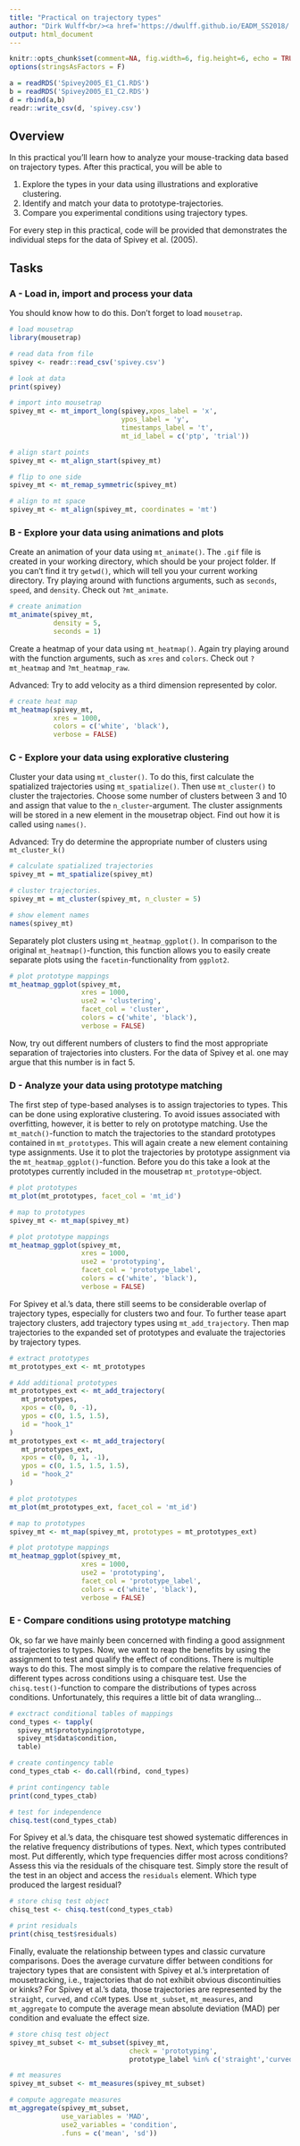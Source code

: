 ```yaml
---
title: "Practical on trajectory types"
author: "Dirk Wulff<br/><a href='https://dwulff.github.io/EADM_SS2018/'></a>"
output: html_document
---
```


```r
knitr::opts_chunk$set(comment=NA, fig.width=6, fig.height=6, echo = TRUE, eval = TRUE)
options(stringsAsFactors = F)

a = readRDS('Spivey2005_E1_C1.RDS')
b = readRDS('Spivey2005_E1_C2.RDS')
d = rbind(a,b)
readr::write_csv(d, 'spivey.csv')
```

## Overview

In this practical you'll learn how to analyze your mouse-tracking data based on trajectory types. After this practical, you will be able to 

1. Explore the types in your data using illustrations and explorative clustering.
2. Identify and match your data to prototype-trajectories.
3. Compare you experimental conditions using trajectory types.

For every step in this practical, code will be provided that demonstrates the individual steps for the data of Spivey et al. (2005).

## Tasks

### A - Load in, import and process your data

You should know how to do this. Don't forget to load `mousetrap`.

```r
# load mousetrap
library(mousetrap)

# read data from file
spivey <- readr::read_csv('spivey.csv')

# look at data
print(spivey)

# import into mousetrap
spivey_mt <- mt_import_long(spivey,xpos_label = 'x',
                            ypos_label = 'y',
                            timestamps_label = 't',
                            mt_id_label = c('ptp', 'trial'))

# align start points
spivey_mt <- mt_align_start(spivey_mt)

# flip to one side
spivey_mt <- mt_remap_symmetric(spivey_mt)

# align to mt space
spivey_mt <- mt_align(spivey_mt, coordinates = 'mt')

```

### B - Explore your data using animations and plots

Create an animation of your data using `mt_animate()`. The `.gif` file is created in your working directory, which should be your project folder. If you can't find it try `getwd()`, which will tell you your current working directory. Try playing around with functions arguments, such as `seconds`, `speed`, and `density`. Check out `?mt_animate`.

```r
# create animation
mt_animate(spivey_mt,
           density = 5,
           seconds = 1)
```

Create a heatmap of your data using `mt_heatmap()`. Again try playing around with the function arguments, such as `xres` and `colors`. Check out `?mt_heatmap` and `?mt_heatmap_raw`.

Advanced: Try to add velocity as a third dimension represented by color.

```r
# create heat map
mt_heatmap(spivey_mt,
           xres = 1000,
           colors = c('white', 'black'),
           verbose = FALSE)
```

### C - Explore your data using explorative clustering

Cluster your data using `mt_cluster()`. To do this, first calculate the spatialized trajectories using `mt_spatialize()`. Then use `mt_cluster()` to cluster the trajectories. Choose some number of clusters between 3 and 10 and assign that value to the `n_cluster`-argument. The cluster assignments will be stored in a new element in the mousetrap object. Find out how it is called using `names()`.

Advanced: Try do determine the appropriate number of clusters using `mt_cluster_k()`

```r
# calculate spatialized trajectories
spivey_mt = mt_spatialize(spivey_mt)

# cluster trajectories. 
spivey_mt = mt_cluster(spivey_mt, n_cluster = 5)

# show element names
names(spivey_mt)

```

Separately plot clusters using `mt_heatmap_ggplot()`. In comparison to the original `mt_heatmap()`-function, this function allows you to easily create separate plots using the `facetin`-functionality from `ggplot2`. 

```r
# plot prototype mappings
mt_heatmap_ggplot(spivey_mt,
                  xres = 1000,
                  use2 = 'clustering',
                  facet_col = 'cluster',
                  colors = c('white', 'black'),
                  verbose = FALSE)

```

Now, try out different numbers of clusters to find the most appropriate separation of trajectories into clusters. For the data of Spivey et al. one may argue that this number is in fact 5. 


### D - Analyze your data using prototype matching

The first step of type-based analyses is to assign trajectories to types. This can be done using explorative clustering. To avoid issues associated with overfitting, however, it is better to rely on prototype matching. Use the `mt_match()`-function to match the trajectories to the standard prototypes contained in `mt_prototypes`. This will again create a new element containing type assignments. Use it to plot the trajectories by prototype assignment via the `mt_heatmap_ggplot()`-function. Before you do this take a look at the prototypes currently included in the mousetrap `mt_prototype`-object.

```r
# plot prototypes
mt_plot(mt_prototypes, facet_col = 'mt_id')

# map to prototypes
spivey_mt <- mt_map(spivey_mt)

# plot prototype mappings
mt_heatmap_ggplot(spivey_mt,
                  xres = 1000,
                  use2 = 'prototyping',
                  facet_col = 'prototype_label',
                  colors = c('white', 'black'),
                  verbose = FALSE)

```

For Spivey et al.'s data, there still seems to be considerable overlap of trajectory types, especially for clusters two and four. To further tease apart trajectory clusters, add trajectory types using `mt_add_trajectory`. Then map trajectories to the expanded set of prototypes and evaluate the trajectories by trajectory types.

```r
# extract prototypes
mt_prototypes_ext <- mt_prototypes

# Add additional prototypes
mt_prototypes_ext <- mt_add_trajectory(
   mt_prototypes,
   xpos = c(0, 0, -1),
   ypos = c(0, 1.5, 1.5),
   id = "hook_1"
)
mt_prototypes_ext <- mt_add_trajectory(
   mt_prototypes_ext,
   xpos = c(0, 0, 1, -1),
   ypos = c(0, 1.5, 1.5, 1.5),
   id = "hook_2"
)

# plot prototypes
mt_plot(mt_prototypes_ext, facet_col = 'mt_id')

# map to prototypes
spivey_mt <- mt_map(spivey_mt, prototypes = mt_prototypes_ext)

# plot prototype mappings
mt_heatmap_ggplot(spivey_mt,
                  xres = 1000,
                  use2 = 'prototyping',
                  facet_col = 'prototype_label',
                  colors = c('white', 'black'),
                  verbose = FALSE)

```


### E - Compare conditions using prototype matching

Ok, so far we have mainly been concerned with finding a good assignment of trajectories to types. Now, we want to reap the benefits by using the assignment to test and qualify the effect of conditions. There is multiple ways to do this. The most simply is to compare the relative frequencies of different types across conditions using a chisquare test. Use the `chisq.test()`-function to compare the distributions of types across conditions. Unfortunately, this requires a little bit of data wrangling... 

```r
# exctract conditional tables of mappings
cond_types <- tapply(
  spivey_mt$prototyping$prototype,
  spivey_mt$data$condition,
  table)

# create contingency table
cond_types_ctab <- do.call(rbind, cond_types)

# print contingency table
print(cond_types_ctab)

# test for independence
chisq.test(cond_types_ctab)
```

For Spivey et al.'s data, the chisquare test showed systematic differences in the relative frequency distributions of types. Next, which types contributed most. Put differently, which type frequencies differ most across conditions? Assess this via the residuals of the chisquare test. Simply store the result of the test in an object and access the `residuals` element. Which type produced the largest residual? 

```r
# store chisq test object
chisq_test <- chisq.test(cond_types_ctab)

# print residuals
print(chisq_test$residuals)
```

Finally, evaluate the relationship between types and classic curvature comparisons. Does the average curvature differ between conditions for trajectory types that are consistent with Spivey et al.'s interpretation of mousetracking, i.e., trajectories that do not exhibit obvious discontinuities or kinks? For Spivey et al.'s data, those trajectories are represented by the `straight`, `curved`, and `cCoM` types. Use `mt_subset`, `mt_measures`, and `mt_aggregate` to compute the average mean absolute deviation (MAD) per condition and evaluate the effect size. 

```r
# store chisq test object
spivey_mt_subset <- mt_subset(spivey_mt,
                              check = 'prototyping',
                              prototype_label %in% c('straight','curved','cCoM'))

# mt measures
spivey_mt_subset <- mt_measures(spivey_mt_subset)

# compute aggregate measures
mt_aggregate(spivey_mt_subset,
             use_variables = 'MAD',
             use2_variables = 'condition',
             .funs = c('mean', 'sd'))
```




